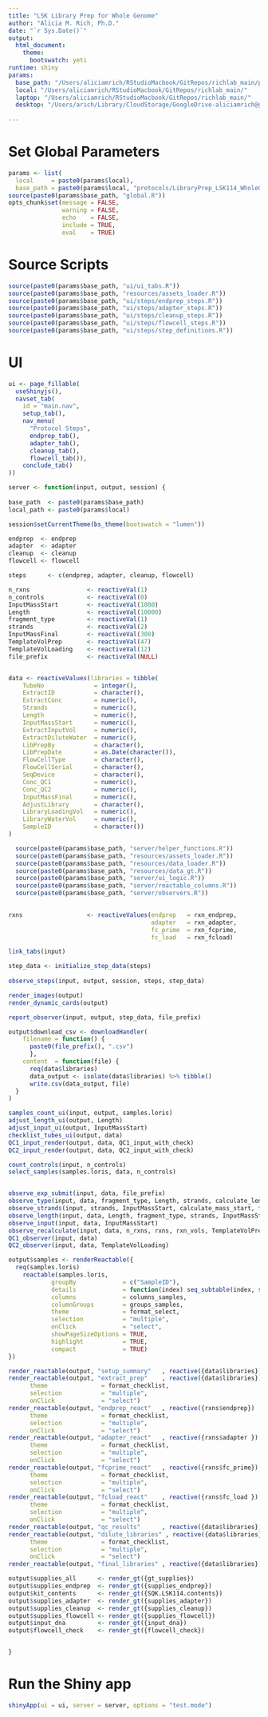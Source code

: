 ```yaml
---
title: "LSK Library Prep for Whole Genome"
author: "Alicia M. Rich, Ph.D."
date: "`r Sys.Date()`"
output: 
  html_document:
    theme:
      bootswatch: yeti
runtime: shiny
params:
  base_path: "/Users/aliciamrich/RStudioMacbook/GitRepos/richlab_main/protocols/LibraryPrep_LSK114_WholeGenomes/"
  local: "/Users/aliciamrich/RStudioMacbook/GitRepos/richlab_main/"
  laptop: "/Users/aliciamrich/RStudioMacbook/GitRepos/richlab_main/"
  desktop: "/Users/arich/Library/CloudStorage/GoogleDrive-aliciamrich@gmail.com/Other computers/My MacBook Pro/RStudioMacbook/GitRepos/richlab_main/"
  
---
```


# Set Global Parameters

```r
params <- list(
  local     = paste0(params$local),
  base_path = paste0(params$local, "protocols/LibraryPrep_LSK114_WholeGenomes/"))
source(paste0(params$base_path, "global.R"))
opts_chunk$set(message = FALSE,
               warning = FALSE,
               echo    = FALSE,
               include = TRUE,
               eval    = TRUE)
```

# Source Scripts

```r
source(paste0(params$base_path, "ui/ui_tabs.R"))
source(paste0(params$base_path, "resources/assets_loader.R"))
source(paste0(params$base_path, "ui/steps/endprep_steps.R"))
source(paste0(params$base_path, "ui/steps/adapter_steps.R"))
source(paste0(params$base_path, "ui/steps/cleanup_steps.R"))
source(paste0(params$base_path, "ui/steps/flowcell_steps.R"))
source(paste0(params$base_path, "ui/steps/step_definitions.R"))
```

# UI

```r
ui <- page_fillable(
  useShinyjs(),
  navset_tab(
    id = "main.nav", 
    setup_tab(), 
    nav_menu(
      "Protocol Steps",
      endprep_tab(),
      adapter_tab(),
      cleanup_tab(),
      flowcell_tab()),
    conclude_tab()
))
```

```r
server <- function(input, output, session) {
  
base_path  <- paste0(params$base_path)
local_path <- paste0(params$local)

session$setCurrentTheme(bs_theme(bootswatch = "lumen"))

endprep  <- endprep 
adapter  <- adapter 
cleanup  <- cleanup 
flowcell <- flowcell

steps      <- c(endprep, adapter, cleanup, flowcell)

n_rxns                <- reactiveVal(1)
n_controls            <- reactiveVal(0)
InputMassStart        <- reactiveVal(1000)
Length                <- reactiveVal(10000)
fragment_type         <- reactiveVal(1)
strands               <- reactiveVal(2)
InputMassFinal        <- reactiveVal(300)
TemplateVolPrep       <- reactiveVal(47)
TemplateVolLoading    <- reactiveVal(12)
file_prefix           <- reactiveVal(NULL)


data <- reactiveValues(libraries = tibble(
    TubeNo              = integer(),
    ExtractID           = character(),
    ExtractConc         = numeric(),
    Strands             = numeric(),
    Length              = numeric(),
    InputMassStart      = numeric(),
    ExtractInputVol     = numeric(),
    ExtractDiluteWater  = numeric(),
    LibPrepBy           = character(),
    LibPrepDate         = as.Date(character()),
    FlowCellType        = character(),
    FlowCellSerial      = character(),
    SeqDevice           = character(),
    Conc_QC1            = numeric(),
    Conc_QC2            = numeric(),
    InputMassFinal      = numeric(),
    AdjustLibrary       = character(),
    LibraryLoadingVol   = numeric(),
    LibraryWaterVol     = numeric(),
    SampleID            = character())
)

  source(paste0(params$base_path, "server/helper_functions.R"))
  source(paste0(params$base_path, "resources/assets_loader.R"))
  source(paste0(params$base_path, "resources/data_loader.R"))
  source(paste0(params$base_path, "resources/data_gt.R"))
  source(paste0(params$base_path, "server/ui_logic.R"))
  source(paste0(params$base_path, "server/reactable_columns.R"))
  source(paste0(params$base_path, "server/observers.R"))

  
rxns                  <- reactiveValues(endprep   = rxn_endprep, 
                                        adapter   = rxn_adapter, 
                                        fc_prime  = rxn_fcprime, 
                                        fc_load   = rxn_fcload)

link_tabs(input)

step_data <- initialize_step_data(steps)
  
observe_steps(input, output, session, steps, step_data)

render_images(output)
render_dynamic_cards(output)

report_observer(input, output, step_data, file_prefix)

output$download_csv <- downloadHandler(
    filename = function() {
      paste0(file_prefix(), ".csv")
      },
    content  = function(file) { 
      req(data$libraries)
      data_output <- isolate(data$libraries) %>% tibble()
      write.csv(data_output, file)  
  }
)

samples_count_ui(input, output, samples.loris)
adjust_length_ui(output, Length)
adjust_input_ui(output, InputMassStart)
checklist_tubes_ui(output, data)
QC1_input_render(output, data, QC1_input_with_check)
QC2_input_render(output, data, QC2_input_with_check)

count_controls(input, n_controls)
select_samples(samples.loris, data, n_controls)


observe_exp_submit(input, data, file_prefix)
observe_type(input, data, fragment_type, Length, strands, calculate_length, InputMassStart, calculate_mass_start)
observe_strands(input, strands, InputMassStart, calculate_mass_start, fragment_type, Length)
observe_length(input, data, Length, fragment_type, strands, InputMassStart, calculate_mass_start)
observe_input(input, data, InputMassStart)
observe_recalculate(input, data, n_rxns, rxns, rxn_vols, TemplateVolPrep, TemplateVolLoading, InputMassStart, InputMassFinal, calculate_mass_final, fragment_type, Length, strands)
QC1_observer(input, data)
QC2_observer(input, data, TemplateVolLoading)

output$samples <- renderReactable({
  req(samples.loris)
    reactable(samples.loris, 
            groupBy             = c("SampleID"),
            details             = function(index) seq_subtable(index, samples.loris),
            columns             = columns_samples,
            columnGroups        = groups_samples,
            theme               = format_select,
            selection           = "multiple", 
            onClick             = "select",
            showPageSizeOptions = TRUE, 
            highlight           = TRUE, 
            compact             = TRUE)
})

render_reactable(output, "setup_summary"   , reactive({data$libraries}), columns_setup_summary)
render_reactable(output, "extract_prep"    , reactive({data$libraries}), columns_extract_prep,
      theme               = format_checklist,
      selection           = "multiple", 
      onClick             = "select")
render_reactable(output, "endprep_react"   , reactive({rxns$endprep})  , columns_rxns,
      theme               = format_checklist,
      selection           = "multiple", 
      onClick             = "select")
render_reactable(output, "adapter_react"   , reactive({rxns$adapter }) , columns_rxns,
      theme               = format_checklist,
      selection           = "multiple", 
      onClick             = "select")
render_reactable(output, "fcprime_react"   , reactive({rxns$fc_prime}) , columns_rxns,
      theme               = format_checklist,
      selection           = "multiple", 
      onClick             = "select")
render_reactable(output, "fcload_react"    , reactive({rxns$fc_load }) , columns_rxns,
      theme               = format_checklist,
      selection           = "multiple", 
      onClick             = "select")
render_reactable(output, "qc_results"      , reactive({data$libraries}), columns_qc_results)
render_reactable(output, "dilute_libraries" , reactive({data$libraries}), columns_dilute_libraries,
      theme               = format_checklist,
      selection           = "multiple", 
      onClick             = "select")
render_reactable(output, "final_libraries" , reactive({data$libraries}), columns_final_libraries)

output$supplies_all      <- render_gt({gt_supplies})
output$supplies_endprep  <- render_gt({supplies_endprep})
output$kit_contents      <- render_gt({SQK.LSK114.contents})
output$supplies_adapter  <- render_gt({supplies_adapter})
output$supplies_cleanup  <- render_gt({supplies_cleanup})
output$supplies_flowcell <- render_gt({supplies_flowcell})
output$input_dna         <- render_gt({input_dna})
output$flowcell_check    <- render_gt({flowcell_check})


}
```

# Run the Shiny app
```r
shinyApp(ui = ui, server = server, options = "test.mode")
```

